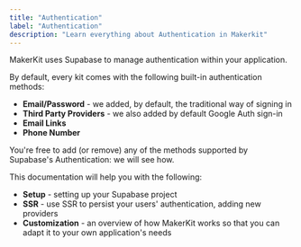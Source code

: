 ```yaml
---
title: "Authentication"
label: "Authentication"
description: "Learn everything about Authentication in Makerkit"
---
```



MakerKit uses Supabase to manage authentication within your application.

By default, every kit comes with the following built-in authentication methods:
- **Email/Password** - we added, by default, the traditional way of signing in
- **Third Party Providers** - we also added by default Google Auth sign-in
- **Email Links**
- **Phone Number**

You're free to add (or remove) any of the methods supported by Supabase's
Authentication: we will see how.

This documentation will help you with the following:
 - **Setup** - setting up your Supabase project
 - **SSR** - use SSR to persist your users' authentication, adding new
providers
 - **Customization** - an overview of how MakerKit works so that you can adapt
it to your own application's needs